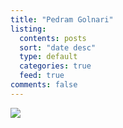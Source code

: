 ```yaml
---
title: "Pedram Golnari"
listing:
  contents: posts
  sort: "date desc"
  type: default
  categories: true
  feed: true
comments: false
---
```


::: {.grid}

::: {.g-col-6}
![](profile.jpg)
:::

:::